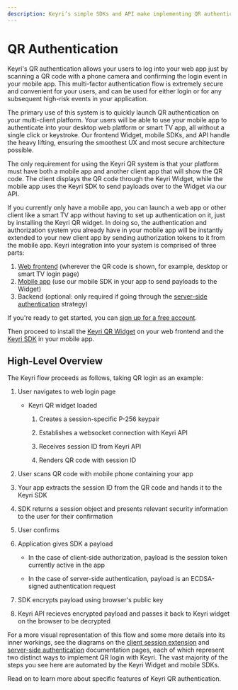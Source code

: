```yaml
---
description: Keyri’s simple SDKs and API make implementing QR authentication easy, secure, and reliable for your users. Pre-built UIs make implementation even simpler.
---
```


# QR Authentication

Keyri's QR authentication allows your users to log into your web app just by scanning a QR code with a phone camera and confirming the login event in your mobile app. This multi-factor authentication flow is extremely secure and convenient for your users, and can be used for either login or for any subsequent high-risk events in your application.

The primary use of this system is to quickly launch QR authentication on your multi-client platform. Your users will be able to use your mobile app to authenticate into your desktop web platform or smart TV app, all without a single click or keystroke. Our frontend Widget, mobile SDKs, and API handle the heavy lifting, ensuring the smoothest UX and most secure architecture possible.

The only requirement for using the Keyri QR system is that your platform must have both a mobile app and another client app that will show the QR code. The client displays the QR code through the Keyri Widget, while the mobile app uses the Keyri SDK to send payloads over to the Widget via our API.

If you currently only have a mobile app, you can launch a web app or other client like a smart TV app without having to set up authentication on it, just by installing the Keyri QR widget. In doing so, the authentication and authorization system you already have in your mobile app will be instantly extended to your new client app by sending authorization tokens to it from the mobile app.
Keyri integration into your system is comprised of three parts:

1. [Web frontend](/authentication/qr-authentication/keyri-qr-widget) (wherever the QR code is shown, for example, desktop or smart TV login page)
2. [Mobile app](/mobile-sdks) (use our mobile SDK in your app to send payloads to the Widget)
3. Backend (optional: only required if going through the [server-side authentication](/authentication/qr-authentication/server-side-authentication) strategy)

If you're ready to get started, you can [sign up for a free account](https://app.keyri.com/sign-up).

Then proceed to install the [Keyri QR Widget](/authentication/qr-authentication/keyri-qr-widget) on your web frontend and the [Keyri SDK](/mobile-sdks) in your mobile app.

## High-Level Overview

The Keyri flow proceeds as follows, taking QR login as an example:

1.  User navigates to web login page

    - Keyri QR widget loaded

      1.  Creates a session-specific P-256 keypair

      2.  Establishes a websocket connection with Keyri API

      3.  Receives session ID from Keyri API

      4.  Renders QR code with session ID

2.  User scans QR code with mobile phone containing your app

3.  Your app extracts the session ID from the QR code and hands it to the Keyri SDK

4.  SDK returns a session object and presents relevant security information to the user for their confirmation

5.  User confirms

6.  Application gives SDK a payload

    - In the case of client-side authorization, payload is the session token currently active in the app

    - In the case of server-side authentication, payload is an ECDSA-signed authentication request

7.  SDK encrypts payload using browser's public key

8.  Keyri API recieves encrypted payload and passes it back to Keyri widget on the browser to be decrypted

For a more visual representation of this flow and some more details into its inner workings, see the diagrams on the [client session extension](/authentication/qr-authentication/client-session-extension) and [server-side authentication](/authentication/qr-authentication/server-side-authentication) documentation pages, each of which represent two distinct ways to implement QR login with Keyri. The vast majority of the steps you see here are automated by the Keyri Widget and mobile SDKs.

Read on to learn more about specific features of Keyri QR authentication.
